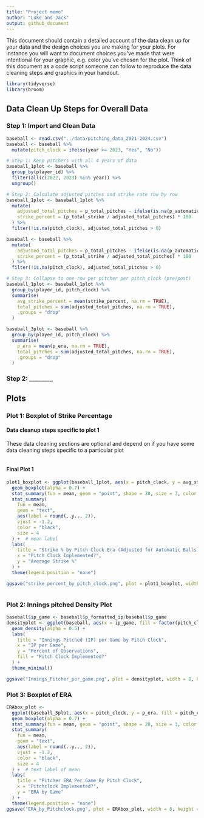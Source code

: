 ```yaml
---
title: "Project memo"
author: "Luke and Jack"
output: github_document
---
```


This document should contain a detailed account of the data clean up for your data and the design choices you are making for your plots. For instance you will want to document choices you've made that were intentional for your graphic, e.g. color you've chosen for the plot. Think of this document as a code script someone can follow to reproduce the data cleaning steps and graphics in your handout.

```r
library(tidyverse)
library(broom)
```

## Data Clean Up Steps for Overall Data

### Step 1: Import and Clean Data

```r
baseball <- read.csv("../data/pitching_data_2021-2024.csv")
baseball <- baseball %>%
  mutate(pitch_clock = ifelse(year >= 2023, "Yes", "No"))

# Step 1: Keep pitchers with all 4 years of data
baseball_1plot <- baseball %>%
  group_by(player_id) %>%
  filter(all(c(2022, 2023) %in% year)) %>%
  ungroup()

# Step 2: Calculate adjusted pitches and strike rate row by row
baseball_1plot <- baseball_1plot %>%
  mutate(
    adjusted_total_pitches = p_total_pitches - ifelse(is.na(p_automatic_ball), 0, p_automatic_ball),
    strike_percent = (p_total_strike / adjusted_total_pitches) * 100
  ) %>%
  filter(!is.na(pitch_clock), adjusted_total_pitches > 0)

baseball <- baseball %>%
  mutate(
    adjusted_total_pitches = p_total_pitches - ifelse(is.na(p_automatic_ball), 0, p_automatic_ball),
    strike_percent = (p_total_strike / adjusted_total_pitches) * 100
  ) %>%
  filter(!is.na(pitch_clock), adjusted_total_pitches > 0)

# Step 3: Collapse to one row per pitcher per pitch_clock (pre/post)
baseball_1plot <- baseball_1plot %>%
  group_by(player_id, pitch_clock) %>%
  summarise(
    avg_strike_percent = mean(strike_percent, na.rm = TRUE),
    total_pitches = sum(adjusted_total_pitches, na.rm = TRUE),
    .groups = "drop"
  )

baseball_3plot <- baseball %>%
  group_by(player_id, pitch_clock) %>%
  summarise(
    p_era = mean(p_era, na.rm = TRUE),
    total_pitches = sum(adjusted_total_pitches, na.rm = TRUE),
    .groups = "drop"
  )

```

### Step 2: \_\_\_\_\_\_\_\_

## Plots

### Plot 1: Boxplot of Strike Percentage

#### Data cleanup steps specific to plot 1

These data cleaning sections are optional and depend on if you have some data cleaning steps specific to a particular plot

```r


```

#### Final Plot 1

```r
plot1_boxplot <- ggplot(baseball_1plot, aes(x = pitch_clock, y = avg_strike_percent, fill = pitch_clock)) +
  geom_boxplot(alpha = 0.7) +
  stat_summary(fun = mean, geom = "point", shape = 20, size = 3, color = "black") +  # black dot for mean
  stat_summary(
    fun = mean,
    geom = "text",
    aes(label = round(..y.., 2)),
    vjust = -1.2,
    color = "black",
    size = 4
  ) +  # mean label
  labs(
    title = "Strike % by Pitch Clock Era (Adjusted for Automatic Balls)",
    x = "Pitch Clock Implemented?",
    y = "Average Strike %"
  ) +
  theme(legend.position = "none")

ggsave("strike_percent_by_pitch_clock.png", plot = plot1_boxplot, width = 8, height = 6)



```

### Plot 2: Innings pitched Density Plot

```r
baseball$ip_game <- baseball$p_formatted_ip/baseball$p_game
densityplot <- ggplot(baseball, aes(x = ip_game, fill = factor(pitch_clock))) +
  geom_density(alpha = 0.5) +
  labs(
    title = "Innings Pitched (IP) per Game by Pitch Clock",
    x = "IP per Game",
    y = "Percent of Observations",
    fill = "Pitch Clock Implemented?"
  ) +
  theme_minimal()

ggsave("Innings_Pitcher_per_game.png", plot = densityplot, width = 8, height = 6)

```

### Plot 3: Boxplot of ERA

```r
ERAbox_plot <-
  ggplot(baseball_3plot, aes(x = pitch_clock, y = p_era, fill = pitch_clock)) +
  geom_boxplot(alpha = 0.7) +
  stat_summary(fun = mean, geom = "point", shape = 20, size = 3, color = "black") +  # black dot for mean
  stat_summary(
    fun = mean, 
    geom = "text", 
    aes(label = round(..y.., 2)), 
    vjust = -1.2, 
    color = "black", 
    size = 4
  ) +  # text label of mean
  labs(
    title = "Pitcher ERA Per Game By Pitch Clock", 
    x = "Pitchclock Implemented?",
    y = "ERA by Game"
  ) +
  theme(legend.position = "none")
ggsave("ERA_by_Pitchclock.png", plot = ERAbox_plot, width = 8, height = 6)
```

